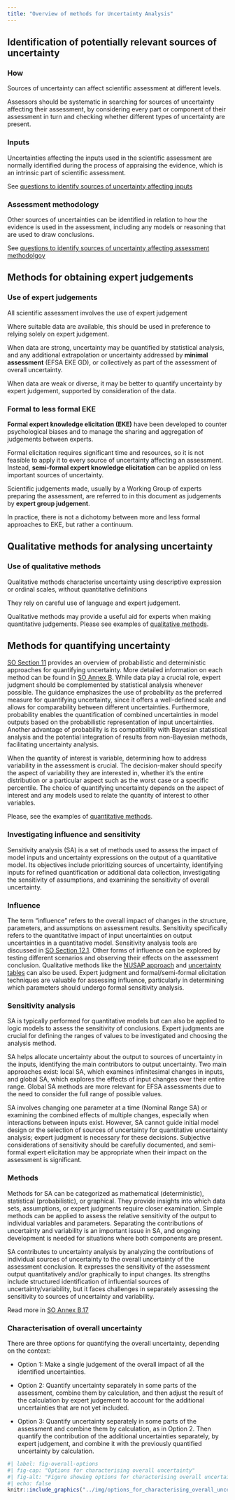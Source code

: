```yaml
---
title: "Overview of methods for Uncertainty Analysis"
---
```


::: {.callout-tip collapse="true" appearance="minimal"}
## Identification of potentially relevant sources of uncertainty
<!-- Ch 8 SO -->
:::: {.panel-tabset}
### How
Sources of uncertainty can affect scientific assessment at different levels.

Assessors should be systematic in searching for sources of uncertainty affecting their assessment, by considering every part or component of their assessment in turn and checking whether different types of uncertainty are present.

### Inputs
Uncertainties affecting the inputs used in the scientific assessment are normally identified during the process of appraising the evidence, which is an intrinsic part of scientific assessment.

See [questions to identify sources of uncertainty affecting inputs](methods-sources-inputs.qmd)

### Assessment methodology
Other sources of uncertainties can be identified in relation to how the evidence is used in the assessment, including any models or reasoning that are used to draw conclusions.

See [questions to identify sources of uncertainty affecting assessment methodolgoy](methods-sources-methodology.qmd)

::::
:::


::: {.callout-tip collapse="true" appearance="minimal"}
## Methods for obtaining expert judgements
<!-- Ch 9 SO -->
:::: {.panel-tabset}
### Use of expert judgements
All scientific assessment involves the use of expert judgement

Where suitable data are available, this should be used in preference to relying solely on expert judgement. 

When data are strong, uncertainty may be quantified by statistical analysis, and any additional extrapolation or uncertainty addressed by **minimal assessment** (EFSA EKE GD), or collectively as part of the assessment of overall uncertainty.

When data are weak or diverse, it may be better to quantify uncertainty by expert judgement, supported by consideration of the data.

### Formal to less formal EKE
<!-- SO p49 -->
**Formal expert knowledge elicitation (EKE)** have been developed to counter psychological biases and to manage the sharing and aggregation of judgements between experts.

Formal elicitation requires significant time and resources, so it is not feasible to apply it to every source of uncertainty affecting an assessment. Instead, **semi-formal expert knowledge elicitation** can be applied on less important sources of uncertainty. 

Scientific judgements made, usually by a Working Group of experts preparing the assessment, are referred to in this document as judgements by **expert group judgement**.

In practice, there is not a dichotomy between more and less formal approaches to EKE, but rather a continuum.
::::
:::

::: {.callout-tip collapse="true" appearance="minimal"}
## Qualitative methods for analysing uncertainty
<!-- Ch 10 SO -->
### Use of qualitative methods
Qualitative methods characterise uncertainty using descriptive expression or ordinal scales, without quantitative definitions

<!-- SO p50 -->
They rely on careful use of language and expert judgement.

Qualitative methods may provide a useful aid for experts when making quantitative judgements. Please see examples of [qualitative methods](methods-qualitative.qmd).
:::


::: {.callout-tip collapse="true" appearance="minimal"}
## Methods for quantifying uncertainty
<!-- Ch 11 SO -->

[SO Section 11](https://efsa.onlinelibrary.wiley.com/doi/full/10.2903/j.efsa.2018.5122#efs25122-sec-0070-title) provides an overview of probabilistic and deterministic approaches for quantifying uncertainty. More detailed information on each method can be found in [SO Annex B](https://efsa.onlinelibrary.wiley.com/doi/full/10.2903/j.efsa.2018.5122#efs25122-sec-1002-title). While data play a crucial role, expert judgment should be complemented by statistical analysis whenever possible. The guidance emphasizes the use of probability as the preferred measure for quantifying uncertainty, since it offers a well-defined scale and allows for comparability between different uncertainties. Furthermore, probability enables the quantification of combined uncertainties in model outputs based on the probabilistic representation of input uncertainties. Another advantage of probability is its compatibility with Bayesian statistical analysis and the potential integration of results from non-Bayesian methods, facilitating uncertainty analysis. 

When the quantity of interest is variable, determining how to address variability in the assessment is crucial. The decision-maker should specify the aspect of variability they are interested in, whether it's the entire distribution or a particular aspect such as the worst case or a specific percentile. The choice of quantifying uncertainty depends on the aspect of interest and any models used to relate the quantity of interest to other variables.

Please, see the examples of [quantitative methods](methods-quantitative.qmd).

:::

::: {.callout-tip collapse="true" appearance="minimal"}
### Investigating influence and sensitivity

Sensitivity analysis (SA) is a set of methods used to assess the impact of model inputs and uncertainty expressions on the output of a quantitative model. Its objectives include prioritizing sources of uncertainty, identifying inputs for refined quantification or additional data collection, investigating the sensitivity of assumptions, and examining the sensitivity of overall uncertainty.

<!-- Ch 12 SO -->
:::: {.panel-tabset}

### Influence


The term "influence" refers to the overall impact of changes in the structure, parameters, and assumptions on assessment results. Sensitivity specifically refers to the quantitative impact of input uncertainties on output uncertainties in a quantitative model. Sensitivity analysis tools are discussed in [SO Section 12.1](https://efsa.onlinelibrary.wiley.com/doi/full/10.2903/j.efsa.2018.5122#efs25122-sec-0099-title). Other forms of influence can be explored by testing different scenarios and observing their effects on the assessment conclusion. Qualitative methods like the [NUSAP approach](methods-qualitative.qmd) and [uncertainty tables](methods-qualitative.qmd) can also be used. Expert judgment and formal/semi-formal elicitation techniques are valuable for assessing influence, particularly in determining which parameters should undergo formal sensitivity analysis.

### Sensitivity analysis

SA is typically performed for quantitative models but can also be applied to logic models to assess the sensitivity of conclusions. Expert judgments are crucial for defining the ranges of values to be investigated and choosing the analysis method.

SA helps allocate uncertainty about the output to sources of uncertainty in the inputs, identifying the main contributors to output uncertainty. Two main approaches exist: local SA, which examines infinitesimal changes in inputs, and global SA, which explores the effects of input changes over their entire range. Global SA methods are more relevant for EFSA assessments due to the need to consider the full range of possible values.

SA involves changing one parameter at a time (Nominal Range SA) or examining the combined effects of multiple changes, especially when interactions between inputs exist. However, SA cannot guide initial model design or the selection of sources of uncertainty for quantitative uncertainty analysis; expert judgment is necessary for these decisions. Subjective considerations of sensitivity should be carefully documented, and semi-formal expert elicitation may be appropriate when their impact on the assessment is significant.

### Methods

Methods for SA can be categorized as mathematical (deterministic), statistical (probabilistic), or graphical. They provide insights into which data sets, assumptions, or expert judgments require closer examination. Simple methods can be applied to assess the relative sensitivity of the output to individual variables and parameters. Separating the contributions of uncertainty and variability is an important issue in SA, and ongoing development is needed for situations where both components are present.

SA contributes to uncertainty analysis by analyzing the contributions of individual sources of uncertainty to the overall uncertainty of the assessment conclusion. It expresses the sensitivity of the assessment output quantitatively and/or graphically to input changes. Its strengths include structured identification of influential sources of uncertainty/variability, but it faces challenges in separately assessing the sensitivity to sources of uncertainty and variability.

Read more in [SO Annex B.17](https://efsa.onlinelibrary.wiley.com/doi/full/10.2903/j.efsa.2018.5122#efs25122-sec-0351-title)

::::
:::

::: {.callout-tip collapse="true" appearance="minimal"}
### Characterisation of overall uncertainty
<!-- Ch 14 SO -->

There are three options for quantifying the overall uncertainty, depending on the context: 

- Option 1: Make a single judgement of the overall impact of all the identified uncertainties. 

- Option 2: Quantify uncertainty separately in some parts of the assessment, combine them by calculation, and then adjust the result of the calculation by expert judgement to account for the additional uncertainties that are not yet included. 

- Option 3: Quantify uncertainty separately in some parts of the assessment and combine them by calculation, as in Option 2. Then quantify the contribution of the additional uncertainties separately, by expert judgement, and combine it with the previously quantified uncertainty by calculation.

```r
#| label: fig-overall-options
#| fig-cap: "Options for characterising overall uncertainty"
#| fig-alt: "Figure showing options for characterising overall uncertainty. Option 1-3 from quickest to most complex."
#| echo: false
knitr::include_graphics("../img/options_for_characterising_overall_uncertainty.png")
```

:::
